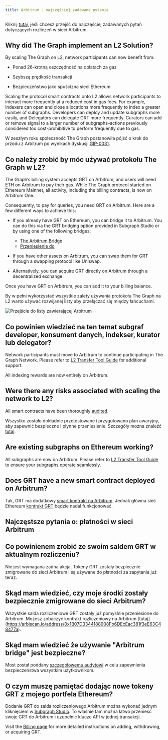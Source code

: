 ```yaml
---
title: Arbitrum - najczęściej zadawane pytania
---
```


Kliknij [tutaj](#billing-on-Arbitrum-faqs), jeśli chcesz przejść do najczęściej zadawanych pytań dotyczących rozliczeń w sieci Arbitrum.

## Why did The Graph implement an L2 Solution?

By scaling The Graph on L2, network participants can now benefit from:

- Ponad 26-krotną oszczędność na opłatach za gaz

- Szybszą prędkość transakcji

- Bezpieczeństwo jako spuścizna sieci Ethereum

Scaling the protocol smart contracts onto L2 allows network participants to interact more frequently at a reduced cost in gas fees. For example, Indexers can open and close allocations more frequently to index a greater number of subgraphs. Developers can deploy and update subgraphs more easily, and Delegators can delegate GRT more frequently. Curators can add or remove signal to a larger number of subgraphs–actions previously considered too cost-prohibitive to perform frequently due to gas.

W zeszłym roku społeczność The Graph postanowiła pójść o krok do przodu z Arbitrum po wynikach dyskusji [GIP-0031](https://forum.thegraph.com/t/gip-0031-arbitrum-grt-bridge/3305).

## Co należy zrobić by móc używać protokołu The Graph w L2?

The Graph’s billing system accepts GRT on Arbitrum, and users will need ETH on Arbitrum to pay their gas. While The Graph protocol started on Ethereum Mainnet, all activity, including the billing contracts, is now on Arbitrum One.

Consequently, to pay for queries, you need GRT on Arbitrum. Here are a few different ways to achieve this:

- If you already have GRT on Ethereum, you can bridge it to Arbitrum. You can do this via the GRT bridging option provided in Subgraph Studio or by using one of the following bridges:

  - [The Arbitrum Bridge](https://bridge.arbitrum.io/?l2ChainId=42161)
  - [Przeniesienie do](https://transferto.xyz/swap)

- If you have other assets on Arbitrum, you can swap them for GRT through a swapping protocol like Uniswap.

- Alternatively, you can acquire GRT directly on Arbitrum through a decentralized exchange.

Once you have GRT on Arbitrum, you can add it to your billing balance.

By w pełni wykorzystać wszystkie zalety używania protokołu The Graph na L2 warto używać rozwijanej listy aby przełączać się między łańcuchami.

![Przejście do listy zawierającej Arbitrum](/img/arbitrum-screenshot-toggle.png)

## Co powinien wiedzieć na ten temat subgraf developer, konsument danych, indekser, kurator lub delegator?

Network participants must move to Arbitrum to continue participating in The Graph Network. Please refer to [L2 Transfer Tool Guide](/arbitrum/l2-transfer-tools-guide/) for additional support.

All indexing rewards are now entirely on Arbitrum.

## Were there any risks associated with scaling the network to L2?

All smart contracts have been thoroughly [audited](https://github.com/graphprotocol/contracts/blob/main/packages/contracts/audits/OpenZeppelin/2022-07-graph-arbitrum-bridge-audit.pdf).

Wszystko zostało dokładnie przetestowane i przygotowano plan awaryjny, aby zapewnić bezpieczne i płynne przeniesienie. Szczegóły można znaleźć [tutaj](https://forum.thegraph.com/t/gip-0037-the-graph-arbitrum-deployment-with-linear-rewards-minted-in-l2/3551#risks-and-security-considerations-20).

## Are existing subgraphs on Ethereum working?

All subgraphs are now on Arbitrum. Please refer to [L2 Transfer Tool Guide](/arbitrum/l2-transfer-tools-guide/) to ensure your subgraphs operate seamlessly.

## Does GRT have a new smart contract deployed on Arbitrum?

Tak, GRT ma dodatkowy [smart kontrakt na Arbitrum](https://arbiscan.io/address/0x9623063377ad1b27544c965ccd7342f7ea7e88c7). Jednak główna sieć Ethereum [kontrakt GRT](https://etherscan.io/token/0xc944e90c64b2c07662a292be6244bdf05cda44a7) będzie nadal funkcjonować.

## Najczęstsze pytania o: płatności w sieci Arbitrum

## Co powinienem zrobić ze swoim saldem GRT w aktualnym rozliczeniu?

Nie jest wymagana żadna akcja. Tokeny GRT zostały bezpiecznie zmigrowane do sieci Arbitrum i są używane do płatności za zapytania już teraz.

## Skąd mam wiedzieć, czy moje środki zostały bezpiecznie zmigrowane do sieci Arbitrum?

Wszystkie salda rozliczeniowe GRT zostały już pomyślnie przeniesione do Arbitrum. Możesz zobaczyć kontrakt rozliczeniowy na Arbitrum [tutaj] (https://arbiscan.io/address/0x1B07D3344188908Fb6DEcEac381f3eE63C48477a).

## Skąd mam wiedzieć że używanie "Arbitrum bridge" jest bezpieczne?

Most został poddany [szczegółowemu audytowi](https://code4rena.com/contests/2022-10-the-graph-l2-bridge-contest) w celu zapewnienia bezpieczeństwa wszystkim użytkownikom.

## O czym muszę pamiętać dodając nowe tokeny GRT z mojego portfela Ethereum?

Dodanie GRT do salda rozliczeniowego Arbitrum można wykonać jednym kliknięciem w [Subgraph Studio](https://thegraph.com/studio/). To właśnie tam można łatwo przenieść swoje GRT do Arbitrum i uzupełnić klucze API w jednej transakcji.

Visit the [Billing page](/billing/) for more detailed instructions on adding, withdrawing, or acquiring GRT.
